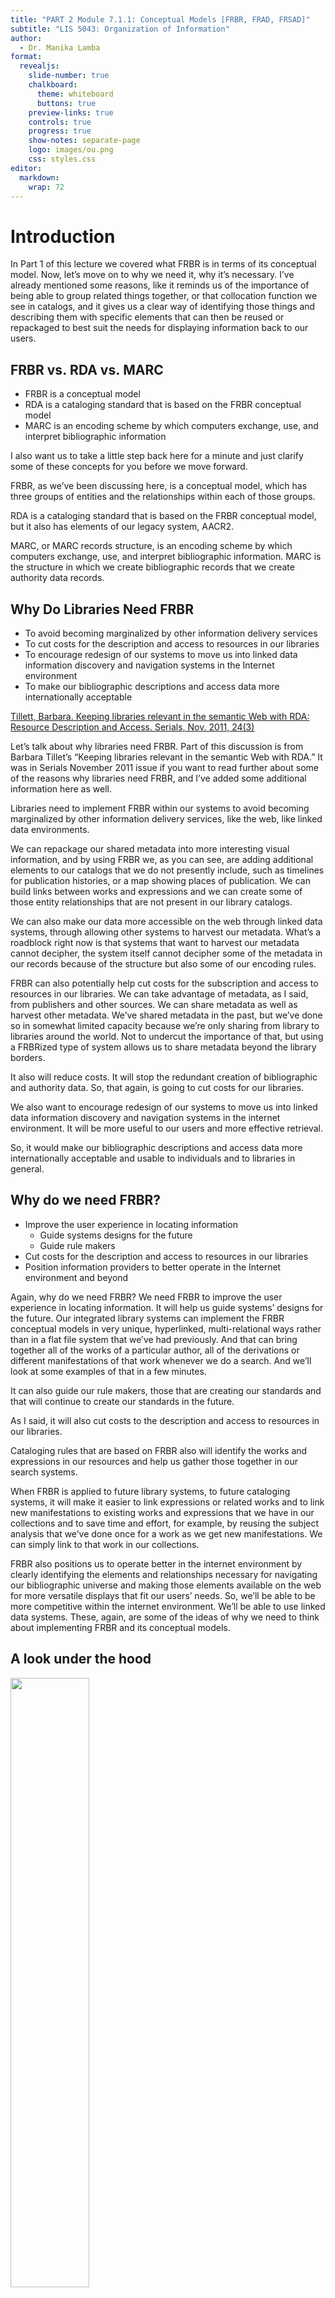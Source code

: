 ```yaml
---
title: "PART 2 Module 7.1.1: Conceptual Models [FRBR, FRAD, FRSAD]"
subtitle: "LIS 5043: Organization of Information"
author: 
  - Dr. Manika Lamba
format:
  revealjs: 
    slide-number: true
    chalkboard: 
      theme: whiteboard
      buttons: true
    preview-links: true
    controls: true
    progress: true
    show-notes: separate-page
    logo: images/ou.png
    css: styles.css
editor: 
  markdown: 
    wrap: 72
---
```


# Introduction

::: notes
In Part 1 of this lecture we covered what FRBR is in terms of its
conceptual model. Now, let’s move on to why we need it, why it’s
necessary. I’ve already mentioned some reasons, like it reminds us of
the importance of being able to group related things together, or that
collocation function we see in catalogs, and it gives us a clear way of
identifying those things and describing them with specific elements that
can then be reused or repackaged to best suit the needs for displaying
information back to our users.
:::

## FRBR vs. RDA vs. MARC

-   FRBR is a conceptual model
-   RDA is a cataloging standard that is based on the FRBR conceptual
    model
-   MARC is an encoding scheme by which computers exchange, use, and
    interpret bibliographic information

::: notes
I also want us to take a little step back here for a minute and just
clarify some of these concepts for you before we move forward.

FRBR, as we’ve been discussing here, is a conceptual model, which has
three groups of entities and the relationships within each of those
groups.

RDA is a cataloging standard that is based on the FRBR conceptual model,
but it also has elements of our legacy system, AACR2.

MARC, or MARC records structure, is an encoding scheme by which
computers exchange, use, and interpret bibliographic information. MARC
is the structure in which we create bibliographic records that we create
authority data records.
:::

## Why Do Libraries Need FRBR {.smaller}

-   To avoid becoming marginalized by other information delivery
    services
-   To cut costs for the description and access to resources in our
    libraries
-   To encourage redesign of our systems to move us into linked data
    information discovery and navigation systems in the Internet
    environment
-   To make our bibliographic descriptions and access data more
    internationally acceptable

::: footer
[Tillett, Barbara. Keeping libraries relevant in the semantic Web with
RDA: Resource Description and Access. Serials, Nov. 2011,
24(3)](https://serials.uksg.org/articles/10.1629/24266)
:::

::: notes
Let’s talk about why libraries need FRBR. Part of this discussion is
from Barbara Tillet’s “Keeping libraries relevant in the semantic Web
with RDA.” It was in Serials November 2011 issue if you want to read
further about some of the reasons why libraries need FRBR, and I’ve
added some additional information here as well.

Libraries need to implement FRBR within our systems to avoid becoming
marginalized by other information delivery services, like the web, like
linked data environments.

We can repackage our shared metadata into more interesting visual
information, and by using FRBR we, as you can see, are adding additional
elements to our catalogs that we do not presently include, such as
timelines for publication histories, or a map showing places of
publication. We can build links between works and expressions and we can
create some of those entity relationships that are not present in our
library catalogs.

We can also make our data more accessible on the web through linked data
systems, through allowing other systems to harvest our metadata. What’s
a roadblock right now is that systems that want to harvest our metadata
cannot decipher, the system itself cannot decipher some of the metadata
in our records because of the structure but also some of our encoding
rules.

FRBR can also potentially help cut costs for the subscription and access
to resources in our libraries. We can take advantage of metadata, as I
said, from publishers and other sources. We can share metadata as well
as harvest other metadata. We’ve shared metadata in the past, but we’ve
done so in somewhat limited capacity because we’re only sharing from
library to libraries around the world. Not to undercut the importance of
that, but using a FRBRized type of system allows us to share metadata
beyond the library borders.

It also will reduce costs. It will stop the redundant creation of
bibliographic and authority data. So, that again, is going to cut costs
for our libraries.

We also want to encourage redesign of our systems to move us into linked
data information discovery and navigation systems in the internet
environment. It will be more useful to our users and more effective
retrieval.

So, it would make our bibliographic descriptions and access data more
internationally acceptable and usable to individuals and to libraries in
general.
:::

## Why do we need FRBR?

-   Improve the user experience in locating information
    -   Guide systems designs for the future
    -   Guide rule makers
-   Cut costs for the description and access to resources in our
    libraries
-   Position information providers to better operate in the Internet
    environment and beyond

::: notes
Again, why do we need FRBR? We need FRBR to improve the user experience
in locating information. It will help us guide systems’ designs for the
future. Our integrated library systems can implement the FRBR conceptual
models in very unique, hyperlinked, multi-relational ways rather than in
a flat file system that we’ve had previously. And that can bring
together all of the works of a particular author, all of the derivations
or different manifestations of that work whenever we do a search. And
we’ll look at some examples of that in a few minutes.

It can also guide our rule makers, those that are creating our standards
and that will continue to create our standards in the future.

As I said, it will also cut costs to the description and access to
resources in our libraries.

Cataloging rules that are based on FRBR also will identify the works and
expressions in our resources and help us gather those together in our
search systems.

When FRBR is applied to future library systems, to future cataloging
systems, it will make it easier to link expressions or related works and
to link new manifestations to existing works and expressions that we
have in our collections and to save time and effort, for example, by
reusing the subject analysis that we’ve done once for a work as we get
new manifestations. We can simply link to that work in our collections.

FRBR also positions us to operate better in the internet environment by
clearly identifying the elements and relationships necessary for
navigating our bibliographic universe and making those elements
available on the web for more versatile displays that fit our users’
needs. So, we’ll be able to be more competitive within the internet
environment. We’ll be able to use linked data systems. These, again, are
some of the ideas of why we need to think about implementing FRBR and
its conceptual models.
:::

## A look under the hood

![](images/clipboard-1244238907.png){fig-align="center" width="50%"}

::: footer
Image courtesy of
<http://heidicohen.com/most-useful-blog-plug-ins-for-non-geeks/>
:::

::: notes
Now that we understand a bit more about the conceptual models let’s
‘take a look under the hood’ at what it might look like if we implement
FRBR within our library systems. And as I mentioned, there are very few
systems out there now that are currently implementing FRBR, but there
are a couple and I do want to bring them to your attention. We’ll look
at a few screen shots of some, but I also want you to take a look at
them yourselves. And there’s some links at the end of this slideshow to
some of those working systems, and I’m sure there are some other
experimental systems you might find as well.
:::

## Bib records before RDA/FRBR

![](images/clipboard-3980568333.png){fig-align="center" width="70%"}

::: notes
Okay, bibliographic records before FRBR and RDA were basically a one to
one relationship. We have one object that is represented in our systems
with one catalog record. So, regardless of whether it’s a movie or it’s
a book, we have one record that’s going to represent that object.
:::

## Collocation

![](images/clipboard-3727176990.png){fig-align="center" width="70%"}

::: notes
We hope future systems will be developed to take full advantage of
mining the metadata that catalogers provide and have been providing for
many years. When we’re cataloging with FRBR- based rules, it should be
easier to fulfill the objects of the catalog to display all of the works
associated with the person, all of the expressions of the same work, all
the manifestations of the same expression, and all of the items and
their special characteristics.
:::

## Pathways to Related Works

![](images/clipboard-4259131142.png){fig-align="center" width="70%"}

::: notes
Plus, all related works to movies or plays based on Hamlet. All of this
to guide a user through our rich collections and beyond.

We can also make collections to related information on the internet,
like the Wikipedia article about Hamlet or any other related resource
out on the web. This was not possible with book or card catalogs.

There is an amazing network of related information, and in the past
we’ve only been able to deliver it to our users in a very small view.
But once we’re able to share this linked data on the internet, we can
offer resource discovery systems that will show pathways to all sorts of
related resources, and this is really exciting when you take a look at
this pathways diagram.

This diagram is from Barbara Tillet, and I appreciate the way that she
characterizes, not just those items in the WEMI model, but some of the
ways in which they can be connected, or collocated together.
:::

## Internet "Cloud"

![](images/clipboard-2735993424.png){width="70%"}

::: notes
The information systems and content in the future hopefully will be
freely accessible on the web. We can imagine it as something like the
internet cloud computing that we have today with Amazon, Google, and
other systems, where the elements that describe our resources are
available to libraries and users everywhere in the world throughout the
web front end that connects the users to services and data.

The data may come from multiple different sources, such as publishers,
from the creators of the resources themselves, from libraries and other
institutions around the world or anywhere. And it’s accessible by any
user anywhere in the world at any time, of course, provided they have
some type of access to the web.

Bibliographic data and digital resources are on the web now, and we’ve
started adding the controlled vocabularies to help identify these
resources. And we’ve even added web resources to our existing library
catalogs and created links to them.

And then we have such controlled values for naming the types of content,
types of carriers, and other elements that are already being registered
on the web and can be used to present displays and show pathways to
these related resources.

FRBR prepares us to identify all of those elements that are present in
different environments online, the identifying characteristics of all
the things we have in our collections in a way that machines and the
internet can manipulate and understand our data for more useful displays
for our users.
:::

## FRBRized systems

- [**WorldCat.org Online Computer Library Center (OCLC)**](www.worldcat.org/): The WorldCat database is the largest and most comprehensive union catalog, utilizing a `FRBRlike approach via the OCLC Work-Set Algorithm`.

- [**Libraries Australia**](http://librariesaustralia.nla.gov.au/apps/kss) with its FRBR
prototype demonstration system available at <http://ll01.nla.gov.au/>

- [**Nevada Digital Newspaper Project**](https://nvdnp.wordpress.com/the-project/)


:::notes
This slide shows links to some of these FRBRized systems. 
:::

